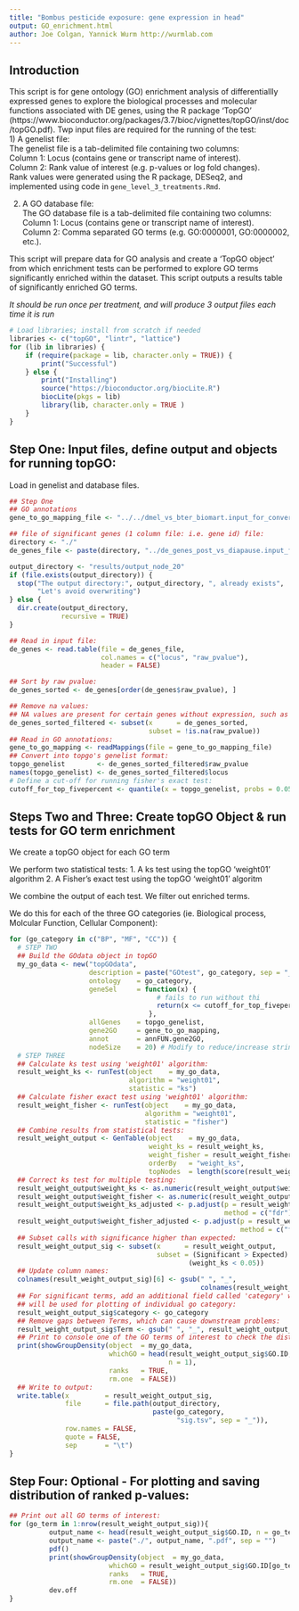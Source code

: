 ```yaml
---
title: "Bombus pesticide exposure: gene expression in head"
output: GO_enrichment.html
author: Joe Colgan, Yannick Wurm http://wurmlab.com
---
```


## Introduction 
This script is for gene ontology (GO) enrichment analysis of differentiallly expressed genes to explore the biological processes and molecular functions associated with DE genes, using the R package 'TopGO' (https://www.bioconductor.org/packages/3.7/bioc/vignettes/topGO/inst/doc/topGO.pdf).
Twp input files are required for the running of the test:  
1) A genelist file:  
The genelist file is a tab-delimited file containing two columns:  
Column 1: Locus (contains gene or transcript name of interest).  
Column 2: Rank value of interest (e.g. p-values or log fold changes).  
Rank values were generated using the R package, DESeq2, and implemented using code in ```gene_level_3_treatments.Rmd```.  

2) A GO database file:  
The GO database file is a tab-delimited file containing two columns:  
Column 1: Locus (contains gene or transcript name of interest).  
Column 2: Comma separated GO terms (e.g. GO:0000001, GO:0000002, etc.).  

This script will prepare data for GO analysis and create a 'TopGO object' from which enrichment tests can be performed to explore GO terms significantly enriched within the dataset. 
This script outputs a results table of significantly enriched GO terms.

*It should be run once per treatment, and will produce 3 output files each time it is run*

```r
# Load libraries; install from scratch if needed
libraries <- c("topGO", "lintr", "lattice")
for (lib in libraries) {
    if (require(package = lib, character.only = TRUE)) {
        print("Successful")
    } else {
        print("Installing")
        source("https://bioconductor.org/biocLite.R")
        biocLite(pkgs = lib)
        library(lib, character.only = TRUE )
    }
}
```

## Step One: Input files, define output and objects for running topGO: 
Load in genelist and database files.  

```r
## Step One
## GO annotations
gene_to_go_mapping_file <- "../../dmel_vs_bter_biomart.input_for_converter.output.txt"

## file of significant genes (1 column file: i.e. gene id) file:
directory <- "./"
de_genes_file <- paste(directory, "../de_genes_post_vs_diapause.input_for_go.txt", sep = "")

output_directory <- "results/output_node_20"
if (file.exists(output_directory)) {
  stop("The output directory:", output_directory, ", already exists",
       "Let's avoid overwriting")
} else {
  dir.create(output_directory,
             recursive = TRUE)
}

## Read in input file:
de_genes <- read.table(file = de_genes_file,
                       col.names = c("locus", "raw_pvalue"),
                       header = FALSE)

## Sort by raw pvalue:
de_genes_sorted <- de_genes[order(de_genes$raw_pvalue), ]

## Remove na values:
## NA values are present for certain genes without expression, such as tRNAs:
de_genes_sorted_filtered <- subset(x      = de_genes_sorted,
                                   subset = !is.na(raw_pvalue))
## Read in GO annotations:  
gene_to_go_mapping <- readMappings(file = gene_to_go_mapping_file)
## Convert into topgo's genelist format:
topgo_genelist        <- de_genes_sorted_filtered$raw_pvalue
names(topgo_genelist) <- de_genes_sorted_filtered$locus
# Define a cut-off for running fisher's exact test:  
cutoff_for_top_fivepercent <- quantile(x = topgo_genelist, probs = 0.05)
```

## Steps Two and Three: Create topGO Object & run tests for GO term enrichment

We create a topGO object for each GO term

We perform two statistical tests:
1. A ks test using the topGO 'weight01' algorithm
2. A Fisher's exact test using the topGO 'weight01' algoritm

We combine the output of each test. 
We filter out enriched terms.

We do this for each of the three GO categories (ie. Biological process, Molcular Function, Cellular Component):


```r
for (go_category in c("BP", "MF", "CC")) {
  # STEP TWO
  ## Build the GOdata object in topGO
  my_go_data <- new("topGOdata",
                    description = paste("GOtest", go_category, sep = "_"),
                    ontology    = go_category,
                    geneSel     = function(x) {
                                     # fails to run without thi
                                     return(x <= cutoff_for_top_fivepercent)
                                   },
                    allGenes    = topgo_genelist,
                    gene2GO     = gene_to_go_mapping,
                    annot       = annFUN.gene2GO,
                    nodeSize    = 20) # Modify to reduce/increase stringency.
  # STEP THREE
  ## Calculate ks test using 'weight01' algorithm:
  result_weight_ks <- runTest(object    = my_go_data,
                              algorithm = "weight01",
                              statistic = "ks")
  ## Calculate fisher exact test using 'weight01' algorithm:
  result_weight_fisher <- runTest(object    = my_go_data,
                                  algorithm = "weight01",
                                  statistic = "fisher")
  ## Combine results from statistical tests:
  result_weight_output <- GenTable(object    = my_go_data,
                                   weight_ks = result_weight_ks,
                                   weight_fisher = result_weight_fisher,
                                   orderBy   = "weight_ks",
                                   topNodes  = length(score(result_weight_ks)))
  ## Correct ks test for multiple testing:
  result_weight_output$weight_ks <- as.numeric(result_weight_output$weight_ks)
  result_weight_output$weight_fisher <- as.numeric(result_weight_output$weight_fisher)
  result_weight_output$weight_ks_adjusted <- p.adjust(p = result_weight_output$weight_ks,
                                                      method = c("fdr"))
  result_weight_output$weight_fisher_adjusted <- p.adjust(p = result_weight_output$weight_fisher,
                                                          method = c("fdr"))
  ## Subset calls with significance higher than expected:
  result_weight_output_sig <- subset(x      = result_weight_output,
                                     subset = (Significant > Expected) &
                                             (weight_ks < 0.05))
  ## Update column names:
  colnames(result_weight_output_sig)[6] <- gsub(" ", "_",
                                                colnames(result_weight_output_sig)[6])
  ## For significant terms, add an additional field called 'category' which
  ## will be used for plotting of individual go category:
  result_weight_output_sig$category <- go_category
  ## Remove gaps between Terms, which can cause downstream problems:
  result_weight_output_sig$Term <- gsub(" ", "_", result_weight_output_sig$Term)
  ## Print to console one of the GO terms of interest to check the distribution of that GO term across ranked genes:
  print(showGroupDensity(object  = my_go_data,
                         whichGO = head(result_weight_output_sig$GO.ID,
                                        n = 1),
                         ranks   = TRUE,
                         rm.one  = FALSE))
  ## Write to output:
  write.table(x         = result_weight_output_sig,
              file      = file.path(output_directory,
                                    paste(go_category,
                                          "sig.tsv", sep = "_")),
              row.names = FALSE,
              quote = FALSE,
              sep       = "\t")
}
```

## Step Four: Optional - For plotting and saving distribution of ranked p-values:

```r
## Print out all GO terms of interest:
for (go_term in 1:nrow(result_weight_output_sig)){
          output_name <- head(result_weight_output_sig$GO.ID, n = go_term)
          output_name <- paste("./", output_name, ".pdf", sep = "")
          pdf()
          print(showGroupDensity(object  = my_go_data,
                         whichGO = result_weight_output_sig$GO.ID[go_term],
                         ranks   = TRUE,
                         rm.one  = FALSE))
          dev.off
}
```